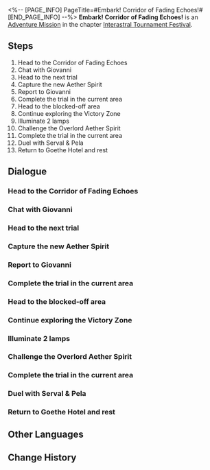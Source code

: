 <%-- [PAGE_INFO]
PageTitle=#Embark! Corridor of Fading Echoes!#
[END_PAGE_INFO] --%>
{{Stub|Dialogue, characters, and location(s)}}
{{Mission Infobox
|id            = 8014102
|title         = 
|image         = Mission Embark! Corridor of Fading Echoes!.png
|type          = Adventure
|event_name    = 
|chapter       = Interastral Tournament Festival
|requirements  = [[Adventure Mission]] ''[[Let's Go! Aetherium Wars!]]'' completed
|summary       = To qualify for the championship, you must complete all the Victory Zone trials.<br />You have cleared the Victory Zone in the Corridor of Fading Echoes and obtained the Mastery Marks from Serval and Pela.
|characters    = <!--characters that appear in this mission-->
|startLocation = <!--location as it intially appears on the mission screen-->
|world         = <!--i.e. Penacony-->
|area          = <!--i.e. A Child's Dream-->
|prev          = 
|next          = Onward! Cloudford!
|exp           = 200
|credits       = 40000
|stellarJade   = 
|other         = {{Card List|Traveler's Guide*6;Lost Crystal*4|delim=;}}
}}
'''Embark! Corridor of Fading Echoes!''' is an [[Adventure Mission]] in the chapter [[Interastral Tournament Festival]].

==Steps==
# Head to the Corridor of Fading Echoes
# Chat with Giovanni
# Head to the next trial
# Capture the new Aether Spirit
# Report to Giovanni
# Complete the trial in the current area
# Head to the blocked-off area
# Continue exploring the Victory Zone
# Illuminate 2 lamps
# Challenge the Overlord Aether Spirit
# Complete the trial in the current area
# Duel with Serval & Pela
# Return to Goethe Hotel and rest

<!--
==Gameplay Notes==

--><!--
==Trial Character==

-->
==Dialogue==
{{Stub Dialogue}}
===Head to the Corridor of Fading Echoes===
{{Mission Description|type=adventure|location=<!--to be added-->|Mr. Giovanni says you can only participate in the matches in the festival by completing trials in every Victory Zone and obtain Mastery marks.<br />Corridor of Fading Echoes is your first stop. What kind of challenges await within?}}
{{Dialogue Start}}
:{{tx}}
{{Dialogue End}}

===Chat with Giovanni===
{{Mission Description|type=adventure|location=<!--to be added-->|update|Mr. Giovanni says you can only participate in the matches in the festival by completing trials in every Victory Zone and obtain Mastery marks.<br />What should you do after reaching a Victory Zone? Why don't you ask the omnipotent Mr. Giovanni.}}
{{Dialogue Start}}
:{{tx}}
{{Dialogue End}}

===Head to the next trial===
{{Mission Description|type=adventure|location=<!--to be added-->|update|In order to challenge the championship contender for each Victory Zone, you must complete the corresponding trial in the Zone.<br />According to Serval and Pela, the trial here is to light up all the Snowshine Lamps... It really makes one wonder whether they're exploiting the challengers' free labor. Anyways, let's go solve all the puzzles in this Zone and get the Mastery Marks!}}
{{Dialogue Start}}
:{{tx}}
{{Dialogue End}}

===Capture the new Aether Spirit===
{{Mission Description|type=adventure|location=<!--to be added-->|update|You must build a powerful team before you can become the champion.<br />Collect roaming data and capture Aether Spirits of your own!}}
{{Dialogue Start}}
:{{tx}}
{{Dialogue End}}

===Report to Giovanni===
{{Mission Description|type=adventure|location=<!--to be added-->|update|You must build a powerful team before you can become the champion.<br />You've caught enough Aether Spirits. It's time to go seek instructions for the next step from Mr. Giovanni.}}
{{Dialogue Start}}
:{{tx}}
{{Dialogue End}}

===Complete the trial in the current area===
{{Mission Description|type=adventure|location=<!--to be added-->|update|In order to challenge the championship contender for each Victory Zone, you must complete the corresponding trial in the Zone.<br />According to Serval and Pela, the trial here is to light up all the Snowshine Lamps... It really makes one wonder whether they're exploiting the challengers' free labor. Anyways, let's go solve all the puzzles in this Zone and get the Mastery Marks!}}
{{Dialogue Start}}
:{{tx}}
{{Dialogue End}}

===Head to the blocked-off area===
{{Mission Description|type=adventure|location=<!--to be added-->|update|Mr. Giovanni says players with the Marks will be qualified to enter the new area in the Victory Zone, and the powerful Overlord Aether Spirit awaits you there...}}
{{Dialogue Start}}
:{{tx}}
{{Dialogue End}}

===Continue exploring the Victory Zone===
{{Mission Description|type=adventure|location=<!--to be added-->|update|You've already captured enough Aether Spirits. It's time to keep moving.}}
{{Dialogue Start}}
:{{tx}}
{{Dialogue End}}

===Illuminate 2 lamps===
{{Mission Description|type=adventure|location=<!--to be added-->|update|In order to challenge the championship contender for each Victory Zone, you must complete the corresponding trial in the Zone.<br />According to Serval and Pela, the trial here is to light up all the Snowshine Lamps... It really makes one wonder whether they're exploiting the challengers' free labor. Anyways, let's give it a go with the two lamps in front of you.}}
{{Dialogue Start}}
:{{tx}}
{{Dialogue End}}

===Challenge the Overlord Aether Spirit===
{{Mission Description|type=adventure|location=<!--to be added-->|update|The Overlord Aether Spirit appears. Go defeat it and claim its power as your own!}}
{{Dialogue Start}}
:{{tx}}
{{Dialogue End}}

===Complete the trial in the current area===
{{Mission Description|type=adventure|location=<!--to be added-->|update|In order to challenge the championship contender for each Victory Zone, you must complete the corresponding trial in the Zone.<br />According to Serval and Pela, the trial here is to light up all the Snowshine Lamps... It really makes one wonder whether they're exploiting the challengers' free labor. Anyways, let's go solve all the puzzles in this Zone and get the Mastery Marks!}}
{{Dialogue Start}}
:{{tx}}
{{Dialogue End}}

===Duel with Serval & Pela===
{{Mission Description|type=adventure|location=<!--to be added-->|update|You've already completed all trials. It's time to go back and challenge Serval and Pela.}}
{{Dialogue Start}}
:{{tx}}
{{Dialogue End}}

===Return to Goethe Hotel and rest===
{{Mission Description|type=adventure|location=<!--to be added-->|update|You've already finished all the challenges in the Corridor of Fading Echoes Victory Zone. This is the first step toward the championship. Now is the time to go back and rest your strength.}}
{{Dialogue Start}}
:{{tx}}
{{Dialogue End}}

==Other Languages==
{{Other Languages
|en   = Embark! Corridor of Fading Echoes!
|zhs  = 出发！残响回廊
|zht  = 出發！殘響迴廊
|ja   = 出発！残響回廊
|ko   = 가자! 잔향의 회랑
|es   = ¡Al Pasadizo de los ecos apagados!
|fr   = À l'assaut du Couloir des échos faiblissants !
|ru   = Выдвигаемся! Коридор исчезающего эха!
|th   = ออกเดินทางสู่ Corridor of Fading Echoes
|vi   = Xuất Phát! Hành Lang Âm Vang
|de   = Ausschwärmen, Korridor der verhallenden Echos!
|id   = Berangkat! Corridor of Fading Echoes!
|pt   = Embarcar! Corredor de Ecos Atenuados!
}}

==Change History==
{{Change History|1.4}}
